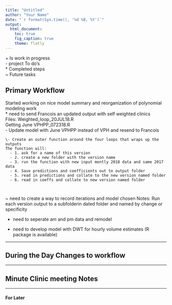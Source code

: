 ---
title: "Untitled"
author: "Your Name"
date: "`r format(Sys.time(), '%d %B, %Y')`"
output:
  html_document:
    toc: true
    fig_caption: true
    theme: flatly
---

 \+ Is work in progress  
 \- project To do's  
 \* Completed steps  
 \~ Future tasks  
 
    
## Primary Workflow  

Started working on nice model summary and reorganization of polynomial modeling work  
    \* need to send Francois an updated output with self weighted clinics    
    Files: Weighted_loop_20JUL18.R  
           Getting June VPHPP_072318.R  
    \- Update model with June VPHPP instead of VPH and resend to Francois    
    
    \- Create an outer function around the four loops that wraps up the outputs
    The function will:
      - 1. ask for a name of this version 
      - 2. create a new folder with the version name
      - 3. run the function with new input montly 2018 data and same 2017 data
      - 4. Save predictions and coefficients out to output folder
      - 5. read in predictions and collate to the new version named folder
      - 6. read in coeffs and collate to new version named folder
      
      
 ~ need to create a way to record iterations and model chosen
    Notes: Run each version output to a subfolderin dated folder and named by change or specificity
    
 + need to seperate am and pm data and remodel
 
 + need to develop model with DWT for hourly volume estimates (R package is available)  

--- 

## During the Day Changes to workflow  

---  

##  Minute Clinic meeting Notes 

---

#### For Later